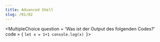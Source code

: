 ```yaml
---
title: Advanced Shell
slug: /01/02
---
```





<MultipleChoice
question = 'Was ist der Output des folgenden Codes?'
code = {
`let x = 1+1
console.log(x)
`}>
<Answer
    correct
    text="1"
    explanation="Bruder willst du hardward scholarship?"
/>
<Answer
    text="0"
    explanation="lmao. nah u dumb as hell"
/>
</MultipleChoice>


